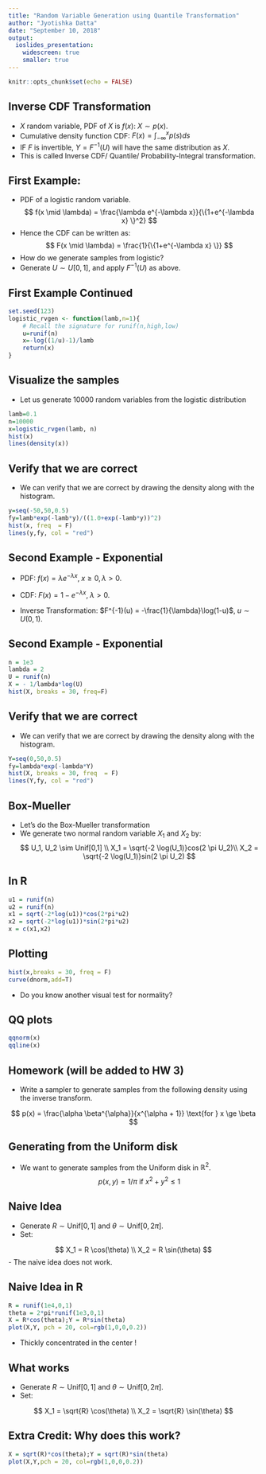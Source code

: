 ```yaml
---
title: "Random Variable Generation using Quantile Transformation"
author: "Jyotishka Datta"
date: "September 10, 2018"
output: 
  ioslides_presentation:
    widescreen: true
    smaller: true
---
```


```r
knitr::opts_chunk$set(echo = FALSE)
```

## Inverse CDF Transformation

- $X$ random variable, PDF of $X$ is $f(x)$: $X \sim p(x)$.
- Cumulative density function CDF: $F(x) = \int_{-\infty}^{x} p(s) ds$
- IF $F$ is invertible, $Y = F^{-1}(U)$ will have the same distribution as $X$.
- This is called Inverse CDF/ Quantile/ Probability-Integral transformation. 

## First Example: 

- PDF of a logistic random variable. 
$$
f(x \mid \lambda) = \frac{\lambda e^{-\lambda x}}{\{1+e^{-\lambda x} \}^2}
$$
- Hence the CDF can be written as: 
$$
F(x \mid \lambda) = \frac{1}{\{1+e^{-\lambda x} \}} 
$$
- How do we generate samples from logistic? 
- Generate $U \sim U[0,1]$, and apply $F^{-1}(U)$ as above. 

## First Example Continued 

```r
set.seed(123)
logistic_rvgen <- function(lamb,n=1){
    # Recall the signature for runif(n,high,low)
    u=runif(n)
    x=-log((1/u)-1)/lamb
    return(x)
}
```

## Visualize the samples

- Let us generate 10000 random variables from the logistic distribution

```r
lamb=0.1
n=10000
x=logistic_rvgen(lamb, n)
hist(x)
lines(density(x))
```

## Verify that we are correct 

- We can verify that we are correct by drawing the density along with the histogram. 

```r
y=seq(-50,50,0.5)
fy=lamb*exp(-lamb*y)/((1.0+exp(-lamb*y))^2)
hist(x, freq  = F)
lines(y,fy, col = "red")
```

## Second Example - Exponential 

- PDF: $f(x) = \lambda e^{-\lambda x}, \; x \ge 0, \lambda > 0$.
- CDF: $F(x) = 1 - e^{-\lambda x}, \; \lambda > 0$. 

- Inverse Transformation: $F^{-1}(u) = -\frac{1}{\lambda}\log(1-u)$, $u \sim U(0,1)$. 


## Second Example - Exponential

```r
n = 1e3
lambda = 2
U = runif(n)
X = - 1/lambda*log(U)
hist(X, breaks = 30, freq=F)
```

## Verify that we are correct 

- We can verify that we are correct by drawing the density along with the histogram. 

```r
Y=seq(0,50,0.5)
fy=lambda*exp(-lambda*Y)
hist(X, breaks = 30, freq  = F)
lines(Y,fy, col = "red")
```

## Box-Mueller

- Let's do the Box-Mueller transformation 
- We generate two normal random variable $X_1$ and $X_2$ by: 
$$
U_1, U_2 \sim Unif[0,1] \\
X_1 = \sqrt{-2 \log(U_1)}cos(2 \pi U_2)\\ 
X_2 = \sqrt{-2 \log(U_1)}sin(2 \pi U_2)
$$

## In R 

```r
u1 = runif(n)
u2 = runif(n)
x1 = sqrt(-2*log(u1))*cos(2*pi*u2)
x2 = sqrt(-2*log(u1))*sin(2*pi*u2)
x = c(x1,x2)
```

## Plotting 

```r
hist(x,breaks = 30, freq = F)
curve(dnorm,add=T)
```

- Do you know another visual test for normality?

## QQ plots 

```r
qqnorm(x)
qqline(x)
```

## Homework (will be added to HW 3)

- Write a sampler to generate samples from the following density using the inverse transform.

$$
p(x) = \frac{\alpha \beta^{\alpha}}{x^{\alpha + 1}} \text{for } x \ge \beta
$$


<!-- ## Steps  -->

<!-- -  Take $\alpha = 5$, $\beta = 2$.  -->
<!-- -  First calculate the CDF $P(x)$ -->
<!-- -  Then calculate the inverse $P^{-1}(x)$.  -->
<!-- -  Generate $U \sim \text{Unif}[0,1]$, apply $P^{-1}(U)$. -->

<!-- ## Solution  -->

<!-- ```{r, echo = TRUE} -->
<!-- Finv <- function(u){ -->
<!--     x = B/((1-u)**(1/a)) -->
<!--     return(x) -->
<!-- } -->

<!-- B = 2.0 -->
<!-- a = 5.0 -->
<!-- n = 10000 -->
<!-- u = runif(n) -->
<!-- x = Finv(u) -->
<!-- ``` -->

<!-- ## Plotting the solution  -->

<!-- ```{r, echo = T, fig.height=4} -->
<!-- y = seq(B,20,0.1) -->
<!-- fy = a*(B^a)/(y^(a+1)) -->
<!-- hist(x,breaks=100,freq=F) -->
<!-- lines(y,fy) -->
<!-- legend("topright",c("density","histogram")) -->
<!-- ``` -->

## Generating from the Uniform disk 

- We want to generate samples from the Uniform disk in $\mathbb{R}^2$.
$$
p(x,y) = 1/\pi \text{ if } x^2 + y^2 \le 1 
$$ 



## Naive Idea

-  Generate $R \sim \text{Unif}[0,1]$ and $\theta \sim \text{Unif}[0,2\pi]$. 
- Set: 

$$
X_1 = R \cos(\theta) \\
X_2 = R \sin(\theta)
$$
- The naive idea does not work. 

## Naive Idea in R

```r
R = runif(1e4,0,1)
theta = 2*pi*runif(1e3,0,1)
X = R*cos(theta);Y = R*sin(theta)
plot(X,Y, pch = 20, col=rgb(1,0,0,0.2))
```
- Thickly concentrated in the center !


## What works 

-  Generate $R \sim \text{Unif}[0,1]$ and $\theta \sim \text{Unif}[0,2\pi]$. 
- Set: 

$$
X_1 = \sqrt{R} \cos(\theta) \\
X_2 = \sqrt{R} \sin(\theta)
$$


## Extra Credit: Why does this work? 

```r
X = sqrt(R)*cos(theta);Y = sqrt(R)*sin(theta)
plot(X,Y,pch = 20, col=rgb(1,0,0,0.2))
```

<!-- ## Accept-Reject {.smaller} -->

<!--  - Draw from unit cube in $\mathbb{R}^2$ and accept samples that fall inside the disc.  -->
<!--  - Inefficient for higher dimensions. -->

<!-- ```{r, echo = TRUE} -->
<!-- arfunction <- function(n){ -->
<!--   rvx = rep(0,n) -->
<!--   rvy = rep(0,n) -->
<!--   a = 0 -->
<!--   for (i in 1:n){ -->
<!--     x = runif(1,min = -1,max = 1) -->
<!--     y = runif(1,min = -1, max = 1) -->
<!--     if (x^2 + y^2 <= 1){ -->
<!--       rvx[i] = x -->
<!--       rvy[i] = y  -->
<!--       a = a + 1 -->
<!--     } -->
<!--   } -->
<!--   cat("Efficiency is ", a/n)   -->
<!--   plot(rvx,rvy) -->
<!--   title("Uniform on a disc") -->
<!-- } -->
<!-- ``` -->

<!-- ## Disc point picking  -->

<!-- ```{r, echo = TRUE, fig.align= 'center' ,fig.height = 5 , fig.width= 5} -->
<!-- n = 5000 -->
<!-- arfunction(n) -->
<!-- ``` -->




